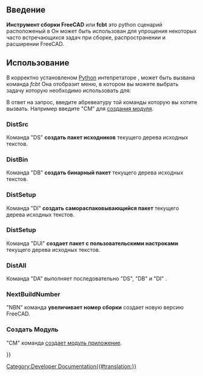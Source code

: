 <languages/>

{{Docnav/ru
|[[Testing/ru|Testing]]
|[[Continuous_Integration/ru|Continuous Integration]]
}}

{{TOCright}}

==Введение==
'''Инструмент сборки FreeCAD''' или '''fcbt''' это python сценарий расположеный в
{{Code|code=
trunc/src/Tools/fcbt.py
}}
Он может быть использован для упрощения некоторых часто встречающихся задач при сборке, распространении и расширении FreeCAD.

== Использование ==
В корректно установленом [[wikipedia:Python (programming language)|Python]] интепретаторе , может быть вызвана команда ''fcbt''
{{Code|code=
python fbct.py
}}
Она отобразит меню, в котором вы можете выбрать задачу которую необходимо использовать для:
{{Code|code=
FreeCAD Build Tool
 Usage:
    fcbt <command name> [command parameter]
 possible commands are:
  - DistSrc         (DS)   Build a source Distr. of the current source tree
  - DistBin         (DB)   Build a binary Distr. of the current source tree
  - DistSetup       (DI)   Build a Setup Distr. of the current source tree
  - DistSetup       (DUI)  Build a User Setup Distr. of the current source tree
  - DistAll         (DA)   Run all three above modules
  - NextBuildNumber (NBN)  Increase the Build Number of this Version
  - CreateModule    (CM)   Insert a new FreeCAD Module (Workbench) in the module directory
 
 For help on the modules type:
   fcbt <command name> ?
}}
<div class="mw-translate-fuzzy">
В ответ на запрос, введите абревеатуру той команды которую вы хотите вызвать. Например введите "CM" для [[Module Creation/ru|создания модуля]].
</div>

=== DistSrc ===
Команда "DS" '''создать пакет исходников''' текущего дерева исходных текстов.

=== DistBin ===
Команда "DB" '''создать бинарный пакет''' текущего дерева исходных текстов.

=== DistSetup ===
Команда "DI" '''создать самораспаковывающийся пакет''' текущего дерева исходных текстов.

=== DistSetup ===
Команда "DUI" '''создает пакет с пользовательскими настроками''' текущего дерева исходных текстов.

=== DistAll ===
Команда "DA" выполняет последовательно "DS", "DB" и "DI" .

=== NextBuildNumber ===
"NBN" команда '''увеличивает номер сборки''' создает новую версию FreeCAD.

<div class="mw-translate-fuzzy">
=== Создать Модуль ===
"CM" команда [[Module Creation/ru|создает модуль приложение]].
</div>


{{Docnav/ru
|[[Testing/ru|Testing]]
|[[Continuous_Integration/ru|Continuous Integration]]
}}

{{Userdocnavi{{#translation:}}}}
[[Category:Developer Documentation{{#translation:}}]]
{{clear}}